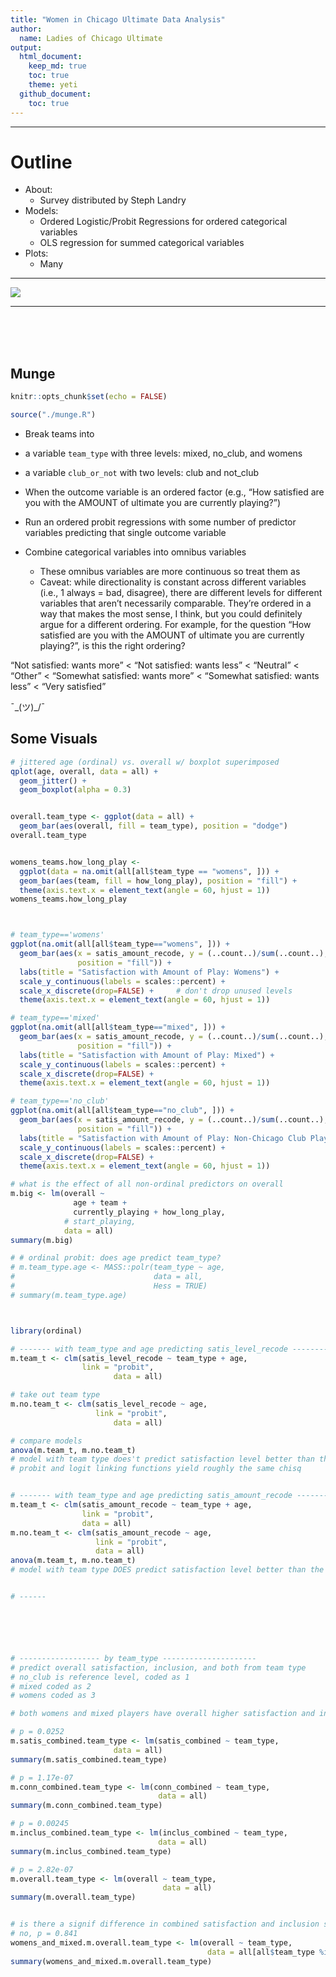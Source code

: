 ```yaml
---
title: "Women in Chicago Ultimate Data Analysis"
author:
  name: Ladies of Chicago Ultimate
output: 
  html_document:
    keep_md: true
    toc: true
    theme: yeti
  github_document:
    toc: true
---
```


***

Outline
=====
* About:
    + Survey distributed by Steph Landry
* Models:
    + Ordered Logistic/Probit Regressions for ordered categorical variables
    + OLS regression for summed categorical variables
* Plots:
    + Many

***

![](./clinic.jpg) 

***

<br /><br /><br />

## Munge

```r
knitr::opts_chunk$set(echo = FALSE)

source("./munge.R")

```

* Break teams into 
+ a variable `team_type` with three levels: mixed, no_club, and womens
+ a variable `club_or_not` with two levels: club and not_club

* When the outcome variable is an ordered factor (e.g., "How satisfied are you with the AMOUNT of ultimate you are currently playing?")
+ Run an ordered probit regressions with some number of predictor variables
predicting that single outcome variable

* Combine categorical variables into omnibus variables  

  + These omnibus variables are more continuous so treat them as 
  + Caveat: while directionality is constant across different variables (i.e., 1 always = bad, disagree), there are different levels for different variables that aren't necessarily comparable. They're ordered in
a way that makes the most sense, I think, but you could definitely argue for a different ordering. For example, for the question "How satisfied are you with the AMOUNT of ultimate you are currently playing?", is this the right ordering? 

"Not satisfied: wants more" < "Not satisfied: wants less" < "Neutral" < "Other" < "Somewhat satisfied: wants more" < "Somewhat satisfied: wants less" < "Very satisfied"      

¯\_(ツ)_/¯

          


## Some Visuals

```r

# jittered age (ordinal) vs. overall w/ boxplot superimposed
qplot(age, overall, data = all) +
  geom_jitter() +
  geom_boxplot(alpha = 0.3)


overall.team_type <- ggplot(data = all) +
  geom_bar(aes(overall, fill = team_type), position = "dodge") 
overall.team_type


womens_teams.how_long_play <- 
  ggplot(data = na.omit(all[all$team_type == "womens", ])) +
  geom_bar(aes(team, fill = how_long_play), position = "fill") + 
  theme(axis.text.x = element_text(angle = 60, hjust = 1))
womens_teams.how_long_play



# team_type=='womens'
ggplot(na.omit(all[all$team_type=="womens", ])) + 
  geom_bar(aes(x = satis_amount_recode, y = (..count..)/sum(..count..),
               position = "fill")) +
  labs(title = "Satisfaction with Amount of Play: Womens") +
  scale_y_continuous(labels = scales::percent) +
  scale_x_discrete(drop=FALSE) +     # don't drop unused levels
  theme(axis.text.x = element_text(angle = 60, hjust = 1))

# team_type=='mixed'
ggplot(na.omit(all[all$team_type=="mixed", ])) + 
  geom_bar(aes(x = satis_amount_recode, y = (..count..)/sum(..count..),
               position = "fill")) +
  labs(title = "Satisfaction with Amount of Play: Mixed") +
  scale_y_continuous(labels = scales::percent) +
  scale_x_discrete(drop=FALSE) +
  theme(axis.text.x = element_text(angle = 60, hjust = 1))

# team_type=='no_club'
ggplot(na.omit(all[all$team_type=="no_club", ])) + 
  geom_bar(aes(x = satis_amount_recode, y = (..count..)/sum(..count..),
               position = "fill")) +
  labs(title = "Satisfaction with Amount of Play: Non-Chicago Club Players") +
  scale_y_continuous(labels = scales::percent) +
  scale_x_discrete(drop=FALSE) +
  theme(axis.text.x = element_text(angle = 60, hjust = 1))


```


```r

# what is the effect of all non-ordinal predictors on overall 
m.big <- lm(overall ~ 
              age + team + 
              currently_playing + how_long_play, 
            # start_playing,
            data = all)
summary(m.big)

# # ordinal probit: does age predict team_type?
# m.team_type.age <- MASS::polr(team_type ~ age, 
#                               data = all, 
#                               Hess = TRUE)
# summary(m.team_type.age)



library(ordinal)

# ------- with team_type and age predicting satis_level_recode --------
m.team_t <- clm(satis_level_recode ~ team_type + age,
                link = "probit",
                       data = all)

# take out team type
m.no.team_t <- clm(satis_level_recode ~ age,
                   link = "probit",
                       data = all)

# compare models
anova(m.team_t, m.no.team_t)
# model with team type does't predict satisfaction level better than the one without it
# probit and logit linking functions yield roughly the same chisq


# ------- with team_type and age predicting satis_amount_recode ------- 
m.team_t <- clm(satis_amount_recode ~ team_type + age,
                link = "probit",
                data = all)
m.no.team_t <- clm(satis_amount_recode ~ age,
                   link = "probit",
                   data = all)
anova(m.team_t, m.no.team_t)
# model with team type DOES predict satisfaction level better than the one without it (p = 0.0072)


# ------






# ------------------ by team_type ---------------------
# predict overall satisfaction, inclusion, and both from team type
# no_club is reference level, coded as 1
# mixed coded as 2
# womens coded as 3

# both womens and mixed players have overall higher satisfaction and inclusion than non-club players

# p = 0.0252
m.satis_combined.team_type <- lm(satis_combined ~ team_type,
                       data = all)
summary(m.satis_combined.team_type)

# p = 1.17e-07
m.conn_combined.team_type <- lm(conn_combined ~ team_type,
                                 data = all)
summary(m.conn_combined.team_type)

# p = 0.00245
m.inclus_combined.team_type <- lm(inclus_combined ~ team_type,
                                 data = all)
summary(m.inclus_combined.team_type)

# p = 2.82e-07
m.overall.team_type <- lm(overall ~ team_type,
                                  data = all)
summary(m.overall.team_type)


# is there a signif difference in combined satisfaction and inclusion scores between womens and mixed players?
# no, p = 0.841
womens_and_mixed.m.overall.team_type <- lm(overall ~ team_type,
                                            data = all[all$team_type %in% c("womens", "mixed"), ])
summary(womens_and_mixed.m.overall.team_type)

```

